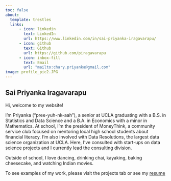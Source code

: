 ```yaml
---
toc: false
about:
  template: trestles
  links:
      - icon: linkedin
        text: LinkedIn
        url: https://www.linkedin.com/in/sai-priyanka-iragavarapu/
      - icon: github
        text: Github
        url: https://github.com/piragavarapu
      - icon: inbox-fill
        text: Email
        url: "mailto:chary.priyanka@gmail.com"
image: profile_pic2.JPG
---
```



## Sai Priyanka Iragavarapu

Hi, welcome to my website! 

I'm Priyanka ("pree-yuh-nk-aah"), a senior at UCLA graduating with a B.S. in Statistics and Data Science and a B.A. in Economics with a minor in Mathematics. At school, I'm the president of MoneyThink, a community service club focused on mentoring local high school students about financial literacy. I'm also involved with Data Resolutions, the largest data science organization at UCLA. Here, I've consulted with start-ups on data science projects and I currently lead the consulting division.

Outside of school, I love dancing, drinking chai, kayaking, baking cheesecake, and watching Indian movies.


To see examples of my work, please visit the projects tab or see my [resume](/docs/CV/Iragavarapu, Sai Priyanka_Resume.pdf "resume")
